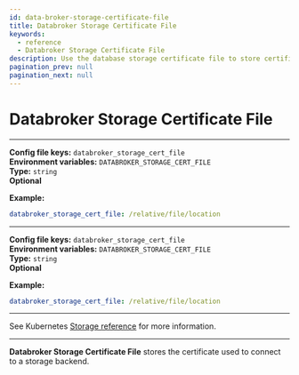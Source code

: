 ```yaml
---
id: data-broker-storage-certificate-file
title: Databroker Storage Certificate File
keywords:
  - reference
  - Databroker Storage Certificate File
description: Use the database storage certificate file to store certificates used to connect to storage backends.
pagination_prev: null
pagination_next: null
---
```



# Databroker Storage Certificate File

<Tabs>
<TabItem value="Core" label="Core">

---

**Config file keys:** `databroker_storage_cert_file` <br/>
**Environment variables:** `DATABROKER_STORAGE_CERT_FILE` <br/>
**Type:** `string` <br/>
**Optional**

**Example:**
```yaml
databroker_storage_cert_file: /relative/file/location
```

</TabItem>
<TabItem value="Enterprise" label="Enterprise">

---

**Config file keys:** `databroker_storage_cert_file` <br/>
**Environment variables:** `DATABROKER_STORAGE_CERT_FILE` <br/>
**Type:** `string` <br/>
**Optional**

**Example:**
```yaml
databroker_storage_cert_file: /relative/file/location
```

</TabItem>
<TabItem value="Kubernetes" label="Kubernetes">

---

See Kubernetes [Storage reference](/docs/deploying/k8s/reference#storage) for more information.

</TabItem>
</Tabs>

---

**Databroker Storage Certificate File** stores the certificate used to connect to a storage backend.

